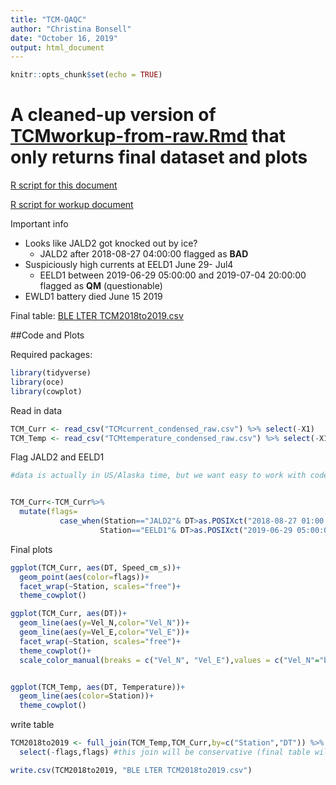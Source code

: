 ```yaml
---
title: "TCM-QAQC"
author: "Christina Bonsell"
date: "October 16, 2019"
output: html_document
---
```


```r
knitr::opts_chunk$set(echo = TRUE)

```

# A cleaned-up version of [TCMworkup-from-raw.Rmd](https://cbonsell.github.io/ble-instrumentation/TCMworkup-from-raw) that only returns final dataset and plots

[R script for this document](https://github.com/cbonsell/ble-instrumentation/blob/master/TCM-QAQC.Rmd)

[R script for workup document](https://github.com/cbonsell/ble-instrumentation/blob/master/TCMworkup-from-raw.Rmd)

Important info

* Looks like JALD2 got knocked out by ice?
    + JALD2 after 2018-08-27 04:00:00 flagged as **BAD**

* Suspiciously high currents at EELD1 June 29- Jul4 
    + EELD1 between 2019-06-29 05:00:00 and 2019-07-04 20:00:00 flagged as **QM** (questionable)

* EWLD1 battery died June 15 2019


Final table: [BLE LTER TCM2018to2019.csv](https://github.com/cbonsell/ble-instrumentation/blob/master/results/BLE%20LTER%20TCM2018to2019.csv)


##Code and Plots

Required packages:

```r
library(tidyverse)
library(oce)
library(cowplot)
```


Read in data

```r
TCM_Curr <- read_csv("TCMcurrent_condensed_raw.csv") %>% select(-X1)
TCM_Temp <- read_csv("TCMtemperature_condensed_raw.csv") %>% select(-X1)
```


Flag JALD2 and EELD1

```r
#data is actually in US/Alaska time, but we want easy to work with code :)


TCM_Curr<-TCM_Curr%>%
  mutate(flags=
           case_when(Station=="JALD2"& DT>as.POSIXct("2018-08-27 01:00:00", tz="UTC")~"BAD",
                    Station=="EELD1"& DT>as.POSIXct("2019-06-29 05:00:00", tz="UTC")&DT<as.POSIXct("2019-07-04 20:00:00", tz="UTC") ~"QM"))

```

Final plots

```r
ggplot(TCM_Curr, aes(DT, Speed_cm_s))+
  geom_point(aes(color=flags))+
  facet_wrap(~Station, scales="free")+
  theme_cowplot()

ggplot(TCM_Curr, aes(DT))+
  geom_line(aes(y=Vel_N,color="Vel_N"))+
  geom_line(aes(y=Vel_E,color="Vel_E"))+
  facet_wrap(~Station, scales="free")+
  theme_cowplot()+
  scale_color_manual(breaks = c("Vel_N", "Vel_E"),values = c("Vel_N"="black", "Vel_E"="blue"))


ggplot(TCM_Temp, aes(DT, Temperature))+
  geom_line(aes(color=Station))+
  theme_cowplot()
```

write table

```r
TCM2018to2019 <- full_join(TCM_Temp,TCM_Curr,by=c("Station","DT")) %>% 
  select(-flags,flags) #this join will be conservative (final table will not include temps for which there aren't current measurements)

write.csv(TCM2018to2019, "BLE LTER TCM2018to2019.csv")
```

